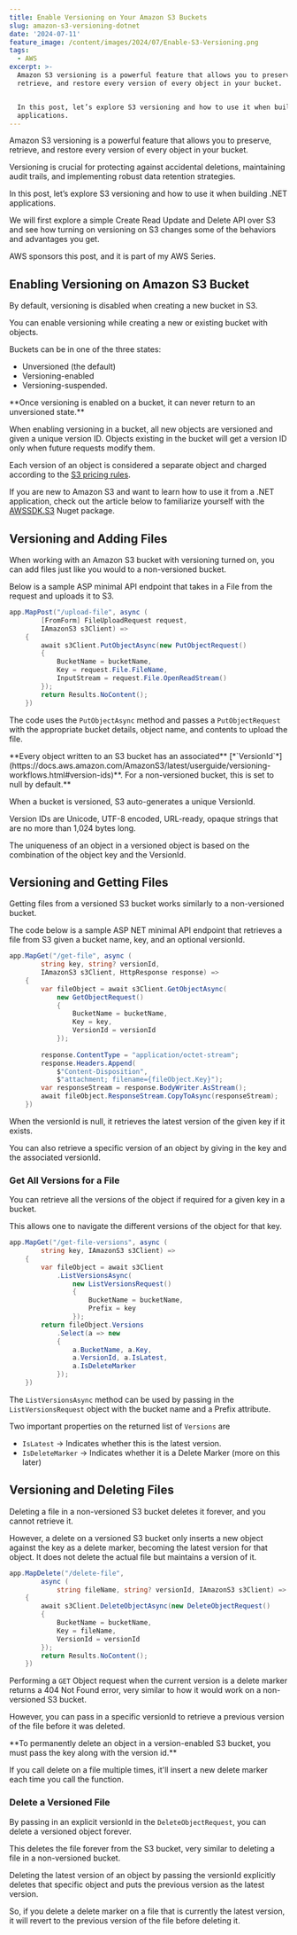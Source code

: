 ```yaml
---
title: Enable Versioning on Your Amazon S3 Buckets
slug: amazon-s3-versioning-dotnet
date: '2024-07-11'
feature_image: /content/images/2024/07/Enable-S3-Versioning.png
tags:
  - AWS
excerpt: >-
  Amazon S3 versioning is a powerful feature that allows you to preserve,
  retrieve, and restore every version of every object in your bucket. 


  In this post, let’s explore S3 versioning and how to use it when building .NET
  applications.
---
```

Amazon S3 versioning is a powerful feature that allows you to preserve, retrieve, and restore every version of every object in your bucket.

Versioning is crucial for protecting against accidental deletions, maintaining audit trails, and implementing robust data retention strategies.

In this post, let’s explore S3 versioning and how to use it when building .NET applications.

We will first explore a simple Create Read Update and Delete API over S3 and see how turning on versioning on S3 changes some of the behaviors and advantages you get.

AWS sponsors this post, and it is part of my AWS Series.

## Enabling Versioning on Amazon S3 Bucket

By default, versioning is disabled when creating a new bucket in S3.

<ImageCard src="/content/images/2024/07/image-1.png" alt="AWS console showing an S3 bucket with versioning disabled, which is the default choice." caption="AWS console showing an S3 bucket with versioning disabled, which is the default choice." />

You can enable versioning while creating a new or existing bucket with objects.

Buckets can be in one of the three states:

-   Unversioned (the default)
-   Versioning-enabled
-   Versioning-suspended.

<Callout type="warning">
  **Once versioning is enabled on a bucket, it can never return to an unversioned state.**
</Callout>

When enabling versioning in a bucket, all new objects are versioned and given a unique version ID. Objects existing in the bucket will get a version ID only when future requests modify them.

<ImageCard src="/content/images/2024/07/image-2.png" alt="AWS Console showing S3 bucket with bucket versioning turned on." caption="AWS Console showing S3 bucket with bucket versioning turned on." />

Each version of an object is considered a separate object and charged according to the [S3 pricing rules](https://aws.amazon.com/s3/pricing/).

If you are new to Amazon S3 and want to learn how to use it from a .NET application, check out the article below to familiarize yourself with the [AWSSDK.S3](https://www.nuget.org/packages/AWSSDK.S3) Nuget package.

<BookmarkCard href="/blog/amazon-s3-dotnet/" title="Amazon S3 For the .NET Developer: How to Easily Get Started" description="Learn how to get started with Amazon S3 from a .NET Core application. We will learn how to store and retrieve data from the storage, important concepts to be aware of while using S3." icon="/content/images/size/w256h256/2022/10/logo-512x512.png" />

## Versioning and Adding Files

When working with an Amazon S3 bucket with versioning turned on, you can add files just like you would to a non-versioned bucket.

Below is a sample ASP minimal API endpoint that takes in a File from the request and uploads it to S3.

```csharp
app.MapPost("/upload-file", async (
        [FromForm] FileUploadRequest request, 
        IAmazonS3 s3Client) =>
    {
        await s3Client.PutObjectAsync(new PutObjectRequest()
        {
            BucketName = bucketName,
            Key = request.File.FileName,
            InputStream = request.File.OpenReadStream()
        });
        return Results.NoContent();
    })
```

The code uses the `PutObjectAsync` method and passes a `PutObjectRequest` with the appropriate bucket details, object name, and contents to upload the file.

<Callout type="tip">
  **Every object written to an S3 bucket has an associated** [*`VersionId`*](https://docs.aws.amazon.com/AmazonS3/latest/userguide/versioning-workflows.html#version-ids)**. For a non-versioned bucket, this is set to null by default.**
</Callout>

When a bucket is versioned, S3 auto-generates a unique VersionId.

Version IDs are Unicode, UTF-8 encoded, URL-ready, opaque strings that are no more than 1,024 bytes long.

The uniqueness of an object in a versioned object is based on the combination of the object key and the VersionId.

<ImageCard src="/content/images/2024/07/image-3.png" alt="AWS Console showing an S3 bucket with multiple versions of an object." caption="AWS Console showing an S3 bucket with multiple versions of an object." />

## Versioning and Getting Files

Getting files from a versioned S3 bucket works similarly to a non-versioned bucket.

The code below is a sample ASP NET minimal API endpoint that retrieves a file from S3 given a bucket name, key, and an optional versionId.

```csharp
app.MapGet("/get-file", async (
        string key, string? versionId,
        IAmazonS3 s3Client, HttpResponse response) =>
    {
        var fileObject = await s3Client.GetObjectAsync(
            new GetObjectRequest()
            {
                BucketName = bucketName,
                Key = key,
                VersionId = versionId
            });
            
        response.ContentType = "application/octet-stream";
        response.Headers.Append(
            $"Content-Disposition", 
            $"attachment; filename={fileObject.Key}");
        var responseStream = response.BodyWriter.AsStream();
        await fileObject.ResponseStream.CopyToAsync(responseStream);
    })
```

When the versionId is null, it retrieves the latest version of the given key if it exists.

You can also retrieve a specific version of an object by giving in the key and the associated versionId.

### Get All Versions for a File

You can retrieve all the versions of the object if required for a given key in a bucket.

This allows one to navigate the different versions of the object for that key.

```csharp
app.MapGet("/get-file-versions", async (
        string key, IAmazonS3 s3Client) =>
    {
        var fileObject = await s3Client
            .ListVersionsAsync(
                new ListVersionsRequest()
                {
                    BucketName = bucketName,
                    Prefix = key
                });
        return fileObject.Versions
            .Select(a => new
            {
                a.BucketName, a.Key, 
                a.VersionId, a.IsLatest, 
                a.IsDeleteMarker
            });
    })
```

The `ListVersionsAsync` method can be used by passing in the `ListVersionsRequest` object with the bucket name and a Prefix attribute.

Two important properties on the returned list of `Versions` are

-   `IsLatest` → Indicates whether this is the latest version.
-   `IsDeleteMarker` → Indicates whether it is a Delete Marker (more on this later)

## Versioning and Deleting Files

Deleting a file in a non-versioned S3 bucket deletes it forever, and you cannot retrieve it.

However, a delete on a versioned S3 bucket only inserts a new object against the key as a delete marker, becoming the latest version for that object. It does not delete the actual file but maintains a version of it.

```csharp
app.MapDelete("/delete-file", 
        async (
            string fileName, string? versionId, IAmazonS3 s3Client) =>
    {
        await s3Client.DeleteObjectAsync(new DeleteObjectRequest()
        {
            BucketName = bucketName,
            Key = fileName,
            VersionId = versionId
        });
        return Results.NoContent();
    })
```

Performing a `GET` Object request when the current version is a delete marker returns a 404 Not Found error, very similar to how it would work on a non-versioned S3 bucket.

However, you can pass in a specific versionId to retrieve a previous version of the file before it was deleted.

<Callout type="tip">
  **To permanently delete an object in a version-enabled S3 bucket, you must pass the key along with the version id.**
</Callout>

If you call delete on a file multiple times, it'll insert a new delete marker each time you call the function.

### Delete a Versioned File

By passing in an explicit versionId in the `DeleteObjectRequest`, you can delete a versioned object forever.

This deletes the file forever from the S3 bucket, very similar to deleting a file in a non-versioned bucket.

Deleting the latest version of an object by passing the versionId explicitly deletes that specific object and puts the previous version as the latest version.

So, if you delete a delete marker on a file that is currently the latest version, it will revert to the previous version of the file before deleting it.
